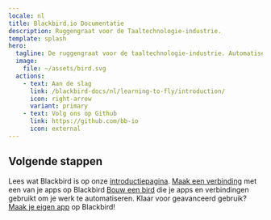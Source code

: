 ```yaml
---
locale: nl
title: Blackbird.io Documentatie
description: Ruggengraat voor de Taaltechnologie-industrie.
template: splash
hero:
  tagline: De ruggengraat voor de taaltechnologie-industrie. Automatisering en orkestratie op ondernemingsniveau met een eenvoudig no-code/low-code platform.
  image:
    file: ~/assets/bird.svg
  actions:
    - text: Aan de slag
      link: /blackbird-docs/nl/learning-to-fly/introduction/
      icon: right-arrow
      variant: primary
    - text: Volg ons op Github
      link: https://github.com/bb-io
      icon: external
---
```



## Volgende stappen

<CardGrid stagger>
  <Card title="Laten we onszelf voorstellen" icon="rocket">
    Lees wat Blackbird is op onze <a href={getRelativeLocaleUrl(frontmatter.locale, '/learning-to-fly/introduction/')}>introductiepagina</a>.
  </Card>
  <Card title="Maak een verbinding" icon="setting">
    <a href={getRelativeLocaleUrl(frontmatter.locale, '/learning-to-fly/first-connection/')}>Maak een verbinding</a> met een van je apps op Blackbird
  </Card>
  <Card title="Bouw een Bird" icon="random">
    <a href={getRelativeLocaleUrl(frontmatter.locale, '/learning-to-fly/building-a-bird/')}>Bouw een bird</a> die je apps en verbindingen gebruikt om je werk te automatiseren.
  </Card>
  <Card title="Ontwikkel aangepaste Blackbird-apps" icon="laptop">
    Klaar voor geavanceerd gebruik? <a href={getRelativeLocaleUrl(frontmatter.locale, '/sdk/setup/')}>Maak je eigen app</a> op Blackbird!
  </Card>
</CardGrid>